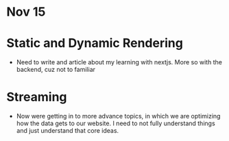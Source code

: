 # Nov 15

# Static and Dynamic Rendering
- Need to write and article about my learning with nextjs. More so with the backend, cuz not to familiar

# Streaming 
- Now were getting in to more advance topics, in which we are optimizing how the data
gets to our website. I need to not fully understand things and just understand that core ideas.

